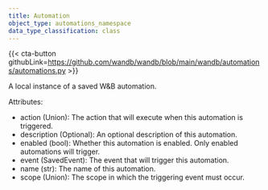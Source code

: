 ---
title: Automation
object_type: automations_namespace
data_type_classification: class
---

{{< cta-button githubLink=https://github.com/wandb/wandb/blob/main/wandb/automations/automations.py >}}



A local instance of a saved W&B automation.

Attributes:
- action (Union): The action that will execute when this automation is triggered.
- description (Optional): An optional description of this automation.
- enabled (bool): Whether this automation is enabled.  Only enabled automations will trigger.
- event (SavedEvent): The event that will trigger this automation.
- name (str): The name of this automation.
- scope (Union): The scope in which the triggering event must occur.
